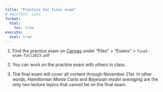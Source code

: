 ```yaml
---
title: "Practice for final exam"
# mainfont: Lato
format: 
  html:
    toc: true
execute: 
  eval: true
---
```


1. Find the practice exam on [Canvas](https://go.canvas.duke.edu/) under "Files" > "Exams" > `final-exam-fall2023.pdf`

2. You can work on the practice exam with others in class. 

3. The final exam will cover all content through November 21st. In other words, *Hamiltonian Monte Carlo* and *Bayesian model averaging* are the only two lecture topics that cannot be on the final exam.